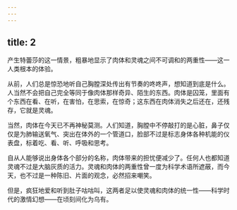 ```yaml
---
---
---
```

title: 2
---




产生特蕾莎的这一情景，粗暴地显示了肉体和灵魂之间不可调和的两重性——这一人类根本的体验。

从前，人们总是惊恐地听自己胸膛深处传出有节奏的咚咚声，想知道到底是什么。人当然不会把自己完全等同于像肉体那样奇异、陌生的东西。肉体是囚笼，里面有个东西在看、在听，在害怕，在思索，在惊奇；这东西在肉体消失之后还在，还残存，它就是灵魂。

当然，肉体在今天已不再神秘莫测。人们知道，胸膛中不停敲打的是心脏，鼻子仅仅是为肺输送氧气、突出在体外的一个管道口，脸部不过是标志身体各种机能的仪表盘，标着吃、看、听、呼吸和思考。

自从人能够说出身体各个部分的名称，肉体带来的担忧便减少了。任何人也都知道灵魂不过是大脑灰质的活力。灵魂和肉体的两重性曾一度为科学术语所遮蔽，而今天，也不过是一种陈旧、片面的观念，必然招来嘲笑。

但是，疯狂地爱和听到肚子咕咕叫，这两者足以使灵魂和肉体的统一性——科学时代的激情幻想——在顷刻间化为乌有。